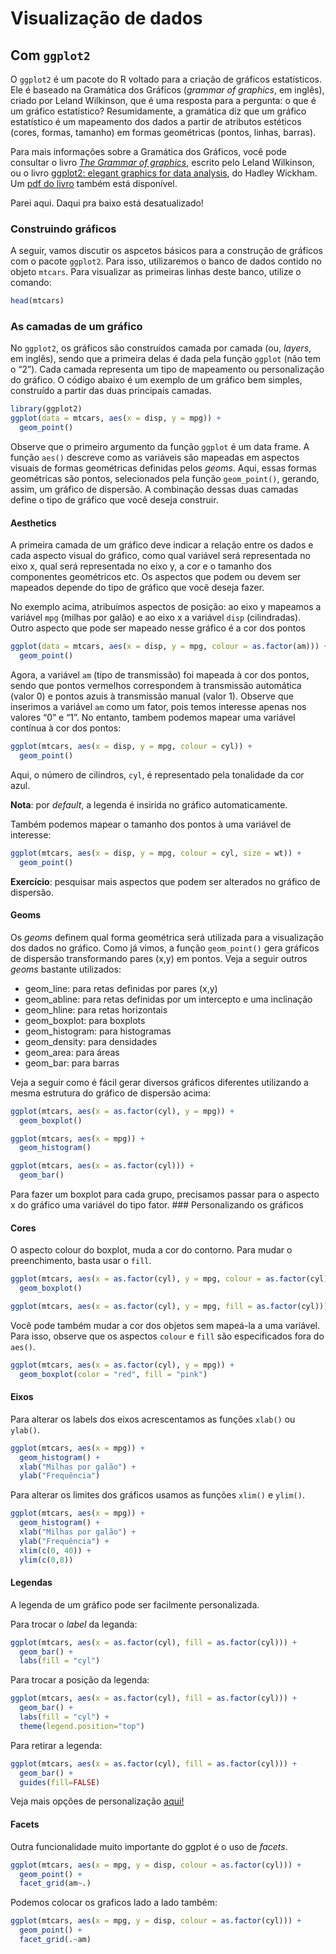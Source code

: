 # Visualização de dados

## Com `ggplot2`

O `ggplot2` é um pacote do R voltado para a criação de gráficos estatísticos. Ele é baseado na Gramática dos Gráficos (*grammar of graphics*, em inglês), criado por Leland Wilkinson, que é uma resposta para a pergunta: o que é um gráfico estatístico? Resumidamente, a gramática diz que um gráfico estatístico é um mapeamento dos dados a partir de atributos estéticos (cores, formas, tamanho) em formas geométricas (pontos, linhas, barras).

Para mais informações sobre a Gramática dos Gráficos, você pode consultar o livro [*The Grammar of graphics*](http://www.springer.com/statistics/computational+statistics/book/978-0-387-24544-7), escrito pelo Leland Wilkinson, ou o livro [ggplot2: elegant graphics for data analysis](http://ggplot2.org/book/), do Hadley Wickham. Um [pdf do livro](http://moderngraphics11.pbworks.com/f/ggplot2-Book09hWickham.pdf) também está disponível.

<!-- ---------------------------------------------------------------------- -->
Parei aqui. Daqui pra baixo está desatualizado!

### Construindo gráficos

A seguir, vamos discutir os aspcetos básicos para a construção de gráficos com o pacote `ggplot2`. Para isso, utilizaremos o banco de dados contido no objeto `mtcars`. Para visualizar as primeiras linhas deste banco, utilize o comando:

```r
head(mtcars)
```

### As camadas de um gráfico

No `ggplot2`, os gráficos são construídos camada por camada (ou, *layers*, em inglês), sendo que a primeira delas é dada pela função `ggplot` (não tem o "2"). Cada camada representa um tipo de mapeamento ou personalização do gráfico. O código abaixo é um exemplo de um gráfico bem simples, construído a partir das duas principais camadas. 

```r
library(ggplot2)
ggplot(data = mtcars, aes(x = disp, y = mpg)) + 
  geom_point()
```

Observe que o primeiro argumento da função `ggplot` é um data frame. A função `aes()` descreve como as variáveis são mapeadas em aspectos visuais de formas geométricas definidas pelos *geoms*. Aqui, essas formas geométricas são pontos, selecionados pela função `geom_point()`, gerando, assim, um gráfico de dispersão. A combinação dessas duas camadas define o tipo de gráfico que você deseja construir.

#### Aesthetics

A primeira camada de um gráfico deve indicar a relação entre os dados e cada aspecto visual do gráfico, como qual variável será representada no eixo x, qual será representada no eixo y, a cor e o tamanho dos componentes geométricos etc. Os aspectos que podem ou devem ser mapeados depende do tipo de gráfico que você deseja fazer.

No exemplo acima, atribuímos aspectos de posição: ao eixo y mapeamos a variável `mpg` (milhas por galão) e ao eixo x a variável `disp` (cilindradas). Outro aspecto que pode ser mapeado nesse gráfico é a cor dos pontos


```r
ggplot(data = mtcars, aes(x = disp, y = mpg, colour = as.factor(am))) + 
  geom_point()
```

Agora, a variável `am` (tipo de transmissão) foi mapeada à cor dos pontos, sendo que pontos vermelhos correspondem à transmissão automática (valor 0) e pontos azuis à transmissão manual (valor 1). Observe que inserimos a variável `am` como um fator, pois temos interesse apenas nos valores "0" e "1". No entanto, tambem podemos mapear uma variável contínua à cor dos pontos:

```r
ggplot(mtcars, aes(x = disp, y = mpg, colour = cyl)) + 
  geom_point()
```

Aqui, o número de cilindros, `cyl`, é representado pela tonalidade da cor azul.

**Nota**: por *default*, a legenda é insirida no gráfico automaticamente.

Também podemos mapear o tamanho dos pontos à uma variável de interesse:

```r
ggplot(mtcars, aes(x = disp, y = mpg, colour = cyl, size = wt)) +
  geom_point()
```

**Exercício**: pesquisar mais aspectos que podem ser alterados no gráfico de dispersão.

#### Geoms

Os *geoms* definem qual forma geométrica será utilizada para a visualização dos dados no gráfico. Como já vimos, a função `geom_point()` gera gráficos de dispersão transformando pares (x,y) em pontos. Veja a seguir outros *geoms* bastante utilizados:

- geom_line: para retas definidas por pares (x,y)
- geom_abline: para retas definidas por um intercepto e uma inclinação
- geom_hline: para retas horizontais
- geom_boxplot: para boxplots
- geom_histogram: para histogramas
- geom_density: para densidades
- geom_area: para áreas
- geom_bar: para barras

Veja a seguir como é fácil gerar diversos gráficos diferentes utilizando a mesma estrutura do gráfico de dispersão acima:

```r
ggplot(mtcars, aes(x = as.factor(cyl), y = mpg)) + 
  geom_boxplot()
```

```r
ggplot(mtcars, aes(x = mpg)) + 
  geom_histogram()
```

```r
ggplot(mtcars, aes(x = as.factor(cyl))) + 
  geom_bar()
```

Para fazer um boxplot para cada grupo, precisamos passar para o aspecto x do gráfico uma variável do tipo fator. 
### Personalizando os gráficos

#### Cores

O aspecto colour do boxplot, muda a cor do contorno. Para mudar o preenchimento, basta usar o `fill`.

```r
ggplot(mtcars, aes(x = as.factor(cyl), y = mpg, colour = as.factor(cyl))) + 
  geom_boxplot()
```


```r
ggplot(mtcars, aes(x = as.factor(cyl), y = mpg, fill = as.factor(cyl))) + geom_boxplot()
```

Você pode também mudar a cor dos objetos sem mapeá-la a uma variável. Para isso, observe que os aspectos `colour` e `fill` são especificados fora do `aes()`.

```r
ggplot(mtcars, aes(x = as.factor(cyl), y = mpg)) + 
  geom_boxplot(color = "red", fill = "pink")
```

#### Eixos

Para alterar os labels dos eixos acrescentamos as funções `xlab()` ou `ylab()`.

```r
ggplot(mtcars, aes(x = mpg)) + 
  geom_histogram() +
  xlab("Milhas por galão") +
  ylab("Frequência")
```

Para alterar os limites dos gráficos usamos as funções `xlim()` e `ylim()`.

```r
ggplot(mtcars, aes(x = mpg)) + 
  geom_histogram() +
  xlab("Milhas por galão") +
  ylab("Frequência") +
  xlim(c(0, 40)) +
  ylim(c(0,8))
```

#### Legendas

A legenda de um gráfico pode ser facilmente personalizada.

Para trocar o *label* da leganda:

```r
ggplot(mtcars, aes(x = as.factor(cyl), fill = as.factor(cyl))) + 
  geom_bar() +
  labs(fill = "cyl")
```

Para trocar a posição da legenda:

```r
ggplot(mtcars, aes(x = as.factor(cyl), fill = as.factor(cyl))) + 
  geom_bar() +
  labs(fill = "cyl") +
  theme(legend.position="top")
```

Para retirar a legenda:

```r
ggplot(mtcars, aes(x = as.factor(cyl), fill = as.factor(cyl))) + 
  geom_bar() +
  guides(fill=FALSE)
```

Veja mais opções de personalização [aqui!](http://www.cookbook-r.com/Graphs/Legends_(ggplot2)/)

#### Facets

Outra funcionalidade muito importante do ggplot é o uso de *facets*.

```r
ggplot(mtcars, aes(x = mpg, y = disp, colour = as.factor(cyl))) + 
  geom_point() + 
  facet_grid(am~.)
```

Podemos colocar os graficos lado a lado também:

```r
ggplot(mtcars, aes(x = mpg, y = disp, colour = as.factor(cyl))) +
  geom_point() + 
  facet_grid(.~am)
```

